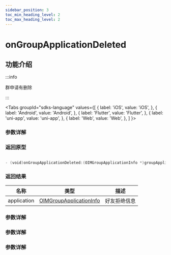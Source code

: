 ```yaml
---
sidebar_position: 3
toc_min_heading_level: 2
toc_max_heading_level: 2
---
```


# onGroupApplicationDeleted

## 功能介绍

:::info

群申请有删除

:::

<Tabs
groupId="sdks-language"
values={[
{ label: 'iOS', value: 'iOS', },
{ label: 'Android', value: 'Android', },
{ label: 'Flutter', value: 'Flutter', },
{ label: 'uni-app', value: 'uni-app', },
{ label: 'Web', value: 'Web', },
]
}>

<TabItem value="Flutter">

### 参数详解

</TabItem>

<TabItem value="iOS">

### 返回原型

```swift showLineNumbers

- (void)onGroupApplicationDeleted:(OIMGroupApplicationInfo *)groupApplication;

```

### 返回结果

| 名称        | 类型                                                                   | 描述         |
| ----------- | ---------------------------------------------------------------------- | ------------ |
| application | [OIMGroupApplicationInfo](docs/sdks/Class/Group/GroupApplicationInfo.mdx) | 好友拒绝信息 |

</TabItem>

<TabItem value="Android">

### 参数详解

</TabItem>

<TabItem value="Web">

### 参数详解

</TabItem>

<TabItem value="uni-app">

### 参数详解

</TabItem>

</Tabs>
